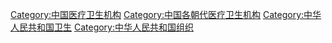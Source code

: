 [[Category:中国医疗卫生机构|Category:中国医疗卫生机构]]
[[Category:中国各朝代医疗卫生机构|Category:中国各朝代医疗卫生机构]]
[[Category:中华人民共和国卫生|Category:中华人民共和国卫生]]
[[Category:中华人民共和国组织|Category:中华人民共和国组织]]